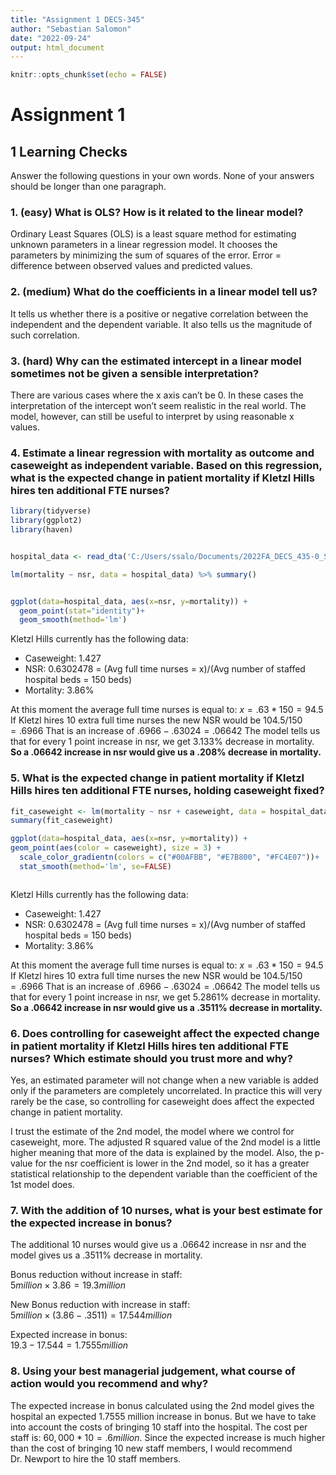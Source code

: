 ```yaml
---
title: "Assignment 1 DECS-345"
author: "Sebastian Salomon"
date: "2022-09-24"
output: html_document
---
```


```r
knitr::opts_chunk$set(echo = FALSE)
```

# Assignment 1
## 1 Learning Checks

Answer the following questions in your own words. None of your answers should be longer than one paragraph.


### 1. (easy) What is OLS? How is it related to the linear model?

Ordinary Least Squares (OLS) is a least square method for estimating unknown parameters in a linear regression model. It chooses the parameters by minimizing the sum of squares of the error. Error = difference between observed values and predicted values. 

### 2. (medium) What do the coefficients in a linear model tell us?

It tells us whether there is a positive or negative correlation between the independent and the dependent variable. It also tells us the magnitude of such correlation. 


### 3. (hard) Why can the estimated intercept in a linear model sometimes not be given a sensible interpretation?

There are various cases where the x axis can't be 0. In these cases the interpretation of the intercept won't seem realistic in the real world. The model, however, can still be useful to interpret by using reasonable x values. 


### 4. Estimate a linear regression with mortality as outcome and caseweight as independent variable. Based on this regression, what is the expected change in patient mortality if Kletzl Hills hires ten additional FTE nurses?

```r
library(tidyverse)
library(ggplot2)
library(haven)


hospital_data <- read_dta('C:/Users/ssalo/Documents/2022FA_DECS_435-0_SEC1/hospitalA.dta')

lm(mortality ~ nsr, data = hospital_data) %>% summary()


ggplot(data=hospital_data, aes(x=nsr, y=mortality)) +
  geom_point(stat="identity")+ 
  geom_smooth(method='lm')


```

Kletzl Hills currently has the following data:<br/>

* Caseweight: 1.427
* NSR:        0.6302478 = (Avg full time nurses = x)/(Avg number of staffed hospital beds = 150 beds)
* Mortality:  3.86%


At this moment the average full time nurses is equal to: $x = .63 * 150 = 94.5$ 
If Kletzl hires 10 extra full time nurses the new NSR would be $104.5/150 = .6966$
That is an increase of $.6966 - .63024 = .06642$
The model tells us that for every 1 point increase in nsr, we get 3.133% decrease in mortality. 
**So a .06642 increase in nsr would give us a .208% decrease in mortality.** 


### 5. What is the expected change in patient mortality if Kletzl Hills hires ten additional FTE nurses, holding caseweight fixed?


```r


fit_caseweight <- lm(mortality ~ nsr + caseweight, data = hospital_data)
summary(fit_caseweight)

ggplot(data=hospital_data, aes(x=nsr, y=mortality)) +
geom_point(aes(color = caseweight), size = 3) +
  scale_color_gradientn(colors = c("#00AFBB", "#E7B800", "#FC4E07"))+
  stat_smooth(method='lm', se=FALSE)



```


Kletzl Hills currently has the following data:<br/>

* Caseweight: 1.427
* NSR:        0.6302478 = (Avg full time nurses = x)/(Avg number of staffed hospital beds = 150 beds)
* Mortality:  3.86%


At this moment the average full time nurses is equal to: $x = .63 * 150 = 94.5$ 
If Kletzl hires 10 extra full time nurses the new NSR would be $104.5/150 = .6966$
That is an increase of $.6966 - .63024 = .06642$
The model tells us that for every 1 point increase in nsr, we get 5.2861% decrease in mortality. 
**So a .06642 increase in nsr would give us a .3511% decrease in mortality.** 


### 6. Does controlling for caseweight affect the expected change in patient mortality if Kletzl Hills hires ten additional FTE nurses? Which estimate should you trust more and why?

Yes, an estimated parameter will not change when a new variable is added only if the parameters are completely uncorrelated. In practice this will very rarely be the case, so controlling for caseweight does affect the expected change in patient mortality. 

I trust the estimate of the 2nd model, the model where we control for caseweight, more. 
The adjusted R squared value of the 2nd model is a little higher meaning that more of the data is explained by the model. Also, the p-value for the nsr coefficient is lower in the 2nd model, so it has a greater statistical relationship to the dependent variable than the coefficient of the 1st model does. 


### 7. With the addition of 10 nurses, what is your best estimate for the expected increase in bonus?

The additional 10 nurses would give us a .06642 increase in nsr and the model gives us a .3511% decrease in mortality. 

Bonus reduction without increase in staff:<br/>
$5 million × 3.86  =  19.3 million$

New Bonus reduction with increase in staff:<br/>
$5 million × (3.86 - .3511)  =  17.544 million$ 

Expected increase in bonus:<br/>
$19.3 - 17.544 = 1.7555 million$

### 8. Using your best managerial judgement, what course of action would you recommend and why?

The expected increase in bonus calculated using the 2nd model gives the hospital an expected 1.7555 million increase in bonus. But we have to take into account the costs of bringing 10 staff into the hospital. The cost per staff is: $60,000 * 10 = .6 million$. Since the expected increase is much higher than the cost of bringing 10 new staff members, I would recommend Dr. Newport to hire the 10 staff members. 





